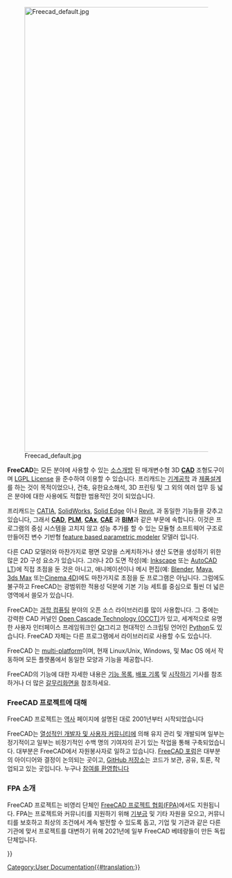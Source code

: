 <languages/>
{{Docnav|[[Online Help Startpage|온라인 도움말 시작페이지]]|[[Feature list/ko|특징 목록]]}}

[[Image:Freecad default.jpg|1024px|center]] 

'''FreeCAD'''는 모든 분야에 사용할 수 있는 [http://en.wikipedia.org/wiki/Open_source 소스개방] 된 매개변수형 3D [http://en.wikipedia.org/wiki/CAD '''CAD'''] 조형도구이며 [[License|LGPL License]] 을 준수하여 이용할 수 있습니다. 프리캐드는  [http://en.wikipedia.org/wiki/Mechanical_engineering 기계공학] 과 [http://en.wikipedia.org/wiki/Product_design 제품설계] 를 하는 것이 목적이었으나, 건축, 유한요소해석, 3D 프린팅 및 그 외의 여러 업무 등 넓은 분야에 대한 사용에도 적합한 범용적인 것이 되었습니다.

프리캐드는 [https://en.wikipedia.org/wiki/CATIA CATIA], [http://en.wikipedia.org/wiki/Solidworks SolidWorks], [http://en.wikipedia.org/wiki/Solid_Edge Solid Edge] 이나 [https://en.wikipedia.org/wiki/Autodesk_Revit Revit], 과 동일한 기능들을 갖추고 있습니다, 그래서  [http://en.wikipedia.org/wiki/CAD '''CAD'''], [http://en.wikipedia.org/wiki/Product_Lifecycle_Management '''PLM'''], [http://en.wikipedia.org/wiki/CAx '''CAx'''], [http://en.wikipedia.org/wiki/Computer-aided_engineering '''CAE'''] 과 [https://en.wikipedia.org/wiki/Building_information_modeling '''BIM''']과 같은 부문에 속합니다. 이것은 프로그램의 중심 시스템을 고치지 않고 성능 추가를 할 수 있는 모듈형 소프트웨어 구조로 만들어진 변수 기반형 [http://en.wikipedia.org/wiki/Parametric_feature_based_modeler feature based parametric modeler] 모델러 입니다.

<div class="mw-translate-fuzzy">
다른 CAD 모델러와 마찬가지로 평면 모양을 스케치하거나 생산 도면을 생성하기 위한 많은 2D 구성 요소가 있습니다. 그러나 2D 도면 작성(예: [https://inkscape.org/ Inkscape] 또는 [http://en.wikipedia.org/wiki/AutoCAD#AutoCAD_LT AutoCAD LT])에 직접 초점을 둔 것은 아니고, 애니메이션이나 메시 편집(예: [https://www.blender.org/ Blender], [http://en.wikipedia.org/wiki/Maya_(software) Maya], [http://en.wikipedia.org/wiki/3ds_Max 3ds Max] 또는[http://en.wikipedia.org/wiki/CINEMA_4D Cinema 4D])에도 마찬가지로 초점을 둔 프로그램은 아닙니다. 그럼에도 불구하고 FreeCAD는 광범위한 적용성 덕분에 기본 기능 세트를 중심으로 훨씬 더 넓은 영역에서 쓸모가 있습니다.
</div>

FreeCAD는 [http://en.wikipedia.org/wiki/Scientific_Computation 과학 컴퓨팅] 분야의 오픈 소스 라이브러리를 많이 사용합니다. 그 중에는 강력한 CAD 커널인 [http://OpenCascade.org Open Cascade Technology (OCCT)]가 있고, 세계적으로 유명한 사용자 인터페이스 프레임워크인 [http://www.qt.io/ Qt]그리고 현대적인 스크립팅 언어인 [http://www.python.org Python]도 있습니다. FreeCAD 자체는 다른 프로그램에서 라이브러리로 사용할 수도 있습니다.

FreeCAD 는 [http://en.wikipedia.org/wiki/Cross-platform multi-platform]이며, 현재 Linux/Unix, Windows, 및 Mac OS 에서 작동하며 모든 플랫폼에서 동일한 모양과 기능을 제공합니다.

FreeCAD의 기능에 대한 자세한 내용은 [[Feature_list/ko|기능 목록]], [[Feature_list#Release_notes|배포 기록]] 및 [[Getting_started/ko|시작하기]] 기사를 참조하거나 더 많은 [[Screenshots/ko|갈무리화면]]을 참조하세요.

<span id="About_the_FreeCAD_project"></span>
===FreeCAD 프로젝트에 대해===

FreeCAD 프로젝트는 [[History/ko|역사]] 페이지에 설명된 대로 2001년부터 시작되었습니다 

FreeCAD는 [[contributors/ko|열성적인 개발자 및 사용자 커뮤니티]]에 의해 유지 관리 및 개발되며 일부는 정기적이고 일부는 비정기적인 수백 명의 기여자의 끈기 있는 작업을 통해 구축되었습니다. 대부분은 FreeCAD에서 자원봉사자로 일하고 있습니다. [http://forum.freecad.org FreeCAD 포럼]은 대부분의 아이디어와 결정이 논의되는 곳이고, [https://github.com/FreeCAD/FreeCAD GitHub 저장소]는 코드가 보관, 공유, 토론, 작업되고 있는 곳입니다. 누구나 [[Help FreeCAD/ko|참여를 환영합니다]]

<span id="About_the_FPA"></span>
=== FPA 소개 ===

FreeCAD 프로젝트는 비영리 단체인 [https://fpa.freecad.org FreeCAD 프로젝트 협회(FPA)]에서도 지원됩니다. FPA는 프로젝트와 커뮤니티를 지원하기 위해 [[donate/ko|기부금]] 및 기타 자원을 모으고, 커뮤니티를 보호하고 최상의 조건에서 계속 발전할 수 있도록 돕고, 기업 및 기관과 같은 다른 기관에 맞서 프로젝트를 대변하기 위해 2021년에 일부 FreeCAD 베테랑들이 만든 독립 단체입니다.


{{Docnav|[[Online Help Startpage/ko|온라인 도움말 시작페이지]]|[[Feature list/ko|특징 목록]]}}

{{Userdocnavi{{#translation:}}}}
[[Category:User Documentation{{#translation:}}]]